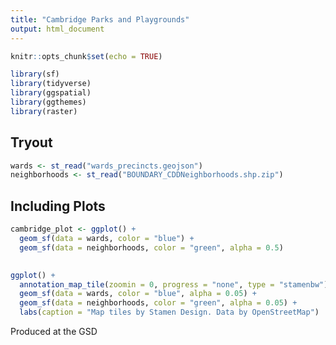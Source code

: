 ```yaml
---
title: "Cambridge Parks and Playgrounds"
output: html_document
---
```


```r
knitr::opts_chunk$set(echo = TRUE)
```


```r
library(sf)
library(tidyverse)
library(ggspatial)
library(ggthemes)
library(raster)
```

##  Tryout

```r

wards <- st_read("wards_precincts.geojson")
neighborhoods <- st_read("BOUNDARY_CDDNeighborhoods.shp.zip")

```

## Including Plots

```r

cambridge_plot <- ggplot() +
  geom_sf(data = wards, color = "blue") +
  geom_sf(data = neighborhoods, color = "green", alpha = 0.5)
  

```

```r

ggplot() +
  annotation_map_tile(zoomin = 0, progress = "none", type = "stamenbw") +
  geom_sf(data = wards, color = "blue", alpha = 0.05) +
  geom_sf(data = neighborhoods, color = "green", alpha = 0.05) +
  labs(caption = "Map tiles by Stamen Design. Data by OpenStreetMap")

```

Produced at the GSD 
